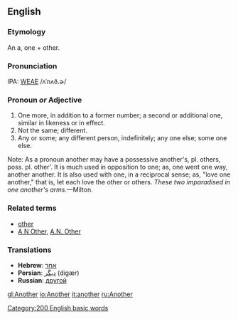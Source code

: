 ==English==
===Etymology===
An a, one + other.

===Pronunciation===
IPA: [[WEAE]] /ʌˈnʌð.ɚ/

===Pronoun ''or'' Adjective===
# One more, in addition to a former number; a second or additional one, similar in likeness or in effect.
# Not the same; different.
# Any or some; any different person, indefinitely; any one else; some one else.

Note: As a pronoun another may have a possessive another's, pl. others, poss. pl. other'. It is much used in opposition to one; as, one went one way, another another. It is also used with one, in a reciprocal sense; as, "love one another," that is, let each love the other or others. ''These two imparadised in one another's arms.''&mdash;Milton.
<!-- material copied from Webster's Revised Unabridged Dictionary (1913) -->

===Related terms===
*[[other]]
*[[A N Other]], [[A.N. Other]]

===Translations===
*'''Hebrew''': [[אחר]]
*'''Persian''': [[دیگَر]] (digær)
*'''Russian''': [[другой]]

[[Category:200 English basic words]]

[[gl:Another]]
[[io:Another]]
[[it:another]]
[[ru:Another]]